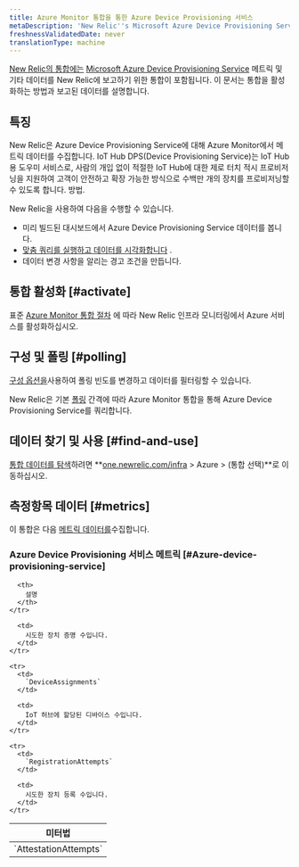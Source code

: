 ```yaml
---
title: Azure Monitor 통합을 통한 Azure Device Provisioning 서비스
metaDescription: 'New Relic''s Microsoft Azure Device Provisioning Service integration: what data it reports and how to enable it.'
freshnessValidatedDate: never
translationType: machine
---
```


[New Relic의 통합에는](/docs/infrastructure/integrations-getting-started/getting-started/introduction-infrastructure-integrations) [Microsoft Azure Device Provisioning Service](https://learn.microsoft.com/en-us/azure/iot-dps/) 메트릭 및 기타 데이터를 New Relic에 보고하기 위한 통합이 포함됩니다. 이 문서는 통합을 활성화하는 방법과 보고된 데이터를 설명합니다.

## 특징

New Relic은 Azure Device Provisioning Service에 대해 Azure Monitor에서 메트릭 데이터를 수집합니다. IoT Hub DPS(Device Provisioning Service)는 IoT Hub용 도우미 서비스로, 사람의 개입 없이 적절한 IoT Hub에 대한 제로 터치 적시 프로비저닝을 지원하여 고객이 안전하고 확장 가능한 방식으로 수백만 개의 장치를 프로비저닝할 수 있도록 합니다. 방법.

New Relic을 사용하여 다음을 수행할 수 있습니다.

* 미리 빌드된 대시보드에서 Azure Device Provisioning Service 데이터를 봅니다.
* [맞춤 쿼리를 실행하고 데이터를 시각화합니다](/docs/infrastructure/integrations-getting-started/getting-started/use-integration-data-new-relic-insights) .
* 데이터 변경 사항을 알리는 경고 조건을 만듭니다.

## 통합 활성화 [#activate]

표준 [Azure Monitor 통합 절차](/docs/infrastructure/microsoft-azure-integrations/azure-integrations-list/azure-monitor) 에 따라 New Relic 인프라 모니터링에서 Azure 서비스를 활성화하십시오.

## 구성 및 폴링 [#polling]

[구성 옵션을](/docs/infrastructure/microsoft-azure-integrations/azure-integrations-list/azure-monitor/#settings)사용하여 폴링 빈도를 변경하고 데이터를 필터링할 수 있습니다.

New Relic은 기본 [폴링](/docs/infrastructure/microsoft-azure-integrations/azure-integrations-list/azure-monitor/#settings) 간격에 따라 Azure Monitor 통합을 통해 Azure Device Provisioning Service를 쿼리합니다.

## 데이터 찾기 및 사용 [#find-and-use]

[통합 데이터를 탐색](/docs/infrastructure/integrations/find-use-infrastructure-integration-data)하려면 **[one.newrelic.com/infra](https://one.newrelic.com/infra) > Azure > (통합 선택)**로 이동하십시오.

## 측정항목 데이터 [#metrics]

이 통합은 다음 [메트릭 데이터를](/docs/infrastructure/integrations-getting-started/getting-started/understand-integration-data-data-types#metric)수집합니다.

### Azure Device Provisioning 서비스 메트릭 [#Azure-device-provisioning-service]

<table>
  <thead>
    <tr>
      <th style={{ width: "300px" }}>
        미터법
      </th>

      <th>
        설명
      </th>
    </tr>
  </thead>

  <tbody>
    <tr>
      <td>
        `AttestationAttempts`
      </td>

      <td>
        시도한 장치 증명 수입니다.
      </td>
    </tr>

    <tr>
      <td>
        `DeviceAssignments`
      </td>

      <td>
        IoT 허브에 할당된 디바이스 수입니다.
      </td>
    </tr>

    <tr>
      <td>
        `RegistrationAttempts`
      </td>

      <td>
        시도한 장치 등록 수입니다.
      </td>
    </tr>
  </tbody>
</table>